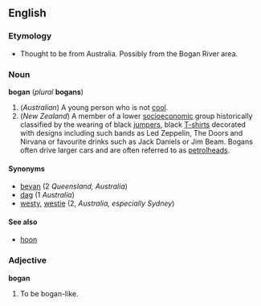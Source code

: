 {{stub}}
==English==

===Etymology===
*Thought to be from Australia. Possibly from the Bogan River area.

===Noun===
'''bogan''' (''plural'' '''bogans''')

#(''Australian'') A young person who is not [[cool]].
#(''New Zealand'') A member of a lower [[socioeconomic]] group historically classified by the wearing of black [[jumper]]s, black [[T-shirt]]s decorated with designs including such bands as Led Zeppelin, The Doors and Nirvana or favourite drinks such as Jack Daniels or Jim Beam. Bogans often drive larger cars and are often referred to as [[petrolhead]]s.

====Synonyms====
*[[bevan]] (2 ''Queensland, Australia'')
*[[dag]] (1 ''Australia'')
*[[westy]], [[westie]] (2, ''Australia, especially Sydney'')

====See also====
*[[hoon]]

===Adjective===

'''bogan'''
#To be bogan-like.